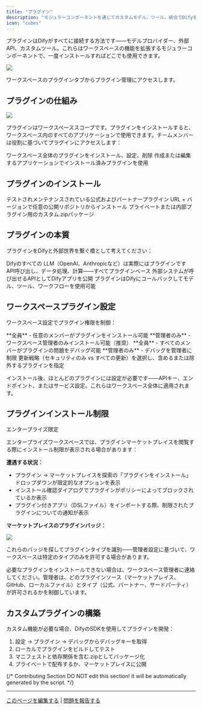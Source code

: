 ```yaml
---
title: "プラグイン"
description: "モジュラーコンポーネントを通じてカスタムモデル、ツール、統合でDifyを拡張"
icon: "cubes"
---
```


プラグインはDifyがすべてに接続する方法です——モデルプロバイダー、外部API、カスタムツール。これらはワークスペースの機能を拡張するモジュラーコンポーネントで、一度インストールすればどこでも使用できます。

![](/images/plugins-tab.png)

ワークスペースのプラグインタブからプラグイン管理にアクセスします。

## プラグインの仕組み

![](/images/plugin-management.png)

プラグインはワークスペーススコープです。プラグインをインストールすると、ワークスペース内のすべてのアプリケーションで使用できます。チームメンバーは役割に基づいてプラグインにアクセスします：

<Tabs>
  <Tab title="オーナーと管理者">
    ワークスペース全体のプラグインをインストール、設定、削除
  </Tab>
  <Tab title="編集者とメンバー">
    作成または編集するアプリケーションでインストール済みプラグインを使用
  </Tab>
</Tabs>

## プラグインのインストール

<CardGroup cols={3}>
  <Card title="マーケットプレイス" icon="store">
    テストされメンテナンスされている公式およびパートナープラグイン
  </Card>
  <Card title="GitHub" icon="github">
    URL + バージョンで任意の公開リポジトリからインストール
  </Card>
  <Card title="ローカルアップロード" icon="upload">
    プライベートまたは内部プラグイン用のカスタム.zipパッケージ
  </Card>
</CardGroup>

## プラグインの本質

プラグインをDifyと外部世界を繋ぐ橋として考えてください：

<CardGroup cols={2}>
  <Card title="モデルプロバイダー" icon="microchip">
    Difyのすべての LLM（OpenAI、Anthropicなど）は実際にはプラグインです
  </Card>
  <Card title="ツールと関数" icon="wrench">
    API呼び出し、データ処理、計算——すべてプラグインベース
  </Card>
  <Card title="カスタムエンドポイント" icon="plug">
    外部システムが呼び出せるAPIとしてDifyアプリを公開
  </Card>
  <Card title="リバースコーリング" icon="arrows-rotate">
    プラグインはDifyにコールバックしてモデル、ツール、ワークフローを使用可能
  </Card>
</CardGroup>

## ワークスペースプラグイン設定

ワークスペース設定でプラグイン権限を制御：

<AccordionGroup>
  <Accordion title="インストール権限">
    **全員** - 任意のメンバーがプラグインをインストール可能
    **管理者のみ** - ワークスペース管理者のみインストール可能（推奨）
  </Accordion>
  <Accordion title="デバッグアクセス">
    **全員** - すべてのメンバーがプラグインの問題をデバッグ可能
    **管理者のみ** - デバッグを管理者に制限
  </Accordion>
  <Accordion title="自動更新">
    更新戦略（セキュリティのみ vs すべての更新）を選択し、含めるまたは除外するプラグインを指定
  </Accordion>
</AccordionGroup>

インストール後、ほとんどのプラグインには設定が必要です——APIキー、エンドポイント、またはサービス設定。これらはワークスペース全体に適用されます。

## プラグインインストール制限
<Callout icon="lock" color="#0033FF">エンタープライズ限定</Callout>

エンタープライズワークスペースでは、プラグインマーケットプレイスを閲覧する際にインストール制限が表示される場合があります：

**遭遇する状況：**
- プラグイン → マーケットプレイスを探索の「プラグインをインストール」ドロップダウンが限定的なオプションを表示
- インストール確認ダイアログでプラグインがポリシーによってブロックされているか表示
- プラグイン付きアプリ（DSLファイル）をインポートする際、制限されたプラグインについての通知が表示

**マーケットプレイスのプラグインバッジ：**

![](https://assets-docs.dify.ai/2025/06/c2bfdfbb2132848e589073600e55ffab.png)

これらのバッジを探してプラグインタイプを識別——管理者設定に基づいて、ワークスペースは特定のタイプのみを許可する場合があります。

<Info>
必要なプラグインをインストールできない場合は、ワークスペース管理者に連絡してください。管理者は、どのプラグインソース（マーケットプレイス、GitHub、ローカルファイル）とタイプ（公式、パートナー、サードパーティ）が許可されるかを制御しています。
</Info>

## カスタムプラグインの構築

カスタム機能が必要な場合、DifyのSDKを使用してプラグインを開発：
1. 設定 → プラグイン → デバッグからデバッグキーを取得
2. ローカルでプラグインをビルドしてテスト
3. マニフェストと依存関係を含む.zipとしてパッケージ化
4. プライベートで配布するか、マーケットプレイスに公開


{/*
Contributing Section
DO NOT edit this section!
It will be automatically generated by the script.
*/}

---

[このページを編集する](https://github.com/langgenius/dify-docs/edit/main/jp/documentation/pages/workspace/plugins.mdx) | [問題を報告する](https://github.com/langgenius/dify-docs/issues/new?template=docs.yml)